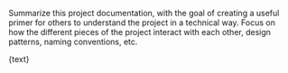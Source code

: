 Summarize this project documentation, with the goal of creating a useful primer for others to understand the project in a technical way. Focus on how the different pieces of the project interact with each other, design patterns, naming conventions, etc. 

 {text}